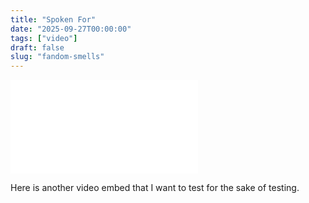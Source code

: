 ```yaml
---
title: "Spoken For"
date: "2025-09-27T00:00:00"
tags: ["video"]
draft: false
slug: "fandom-smells"
---
```



<iframe
    src={videoUrl}
    title="YouTube video player"
    frameborder="0"
    className="video-iframe"
>
</iframe>

Here is another video embed that I want to test for the sake of testing.